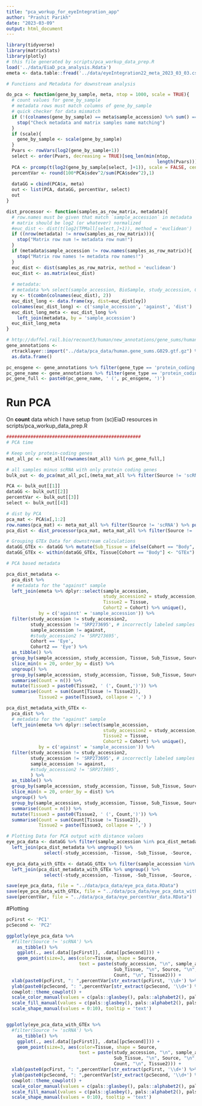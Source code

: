 ```yaml
---
title: "pca_workup_for_eyeIntegration_app"
author: "Prashit Parikh"
date: "2023-03-09"
output: html_document
---
```


```r
library(tidyverse)
library(matrixStats)
library(plotly)
# this file generated by scripts/pca_workup_data_prep.R
load('../data/EiaD_pca_analysis.Rdata')
emeta <- data.table::fread('../data/eyeIntegration22_meta_2023_03_03.csv.gz')
```

```r
# Functions and Metadata for downstream analysis

do_pca <- function(gene_by_sample, meta, ntop = 1000, scale = TRUE){
  # count values for gene_by_sample
  # metadata rows must match columns of gene_by_sample
  # quick checker for data mismatch
  if (!(colnames(gene_by_sample) == meta$sample_accession) %>% sum() == ncol(gene_by_sample)){
    stop("Check metadata and matrix samples name matching")
  }
  if (scale){
    gene_by_sample <- scale(gene_by_sample)
  }
  Pvars <- rowVars(log2(gene_by_sample+1))
  select <- order(Pvars, decreasing = TRUE)[seq_len(min(ntop, 
                                                        length(Pvars)))]
  PCA <- prcomp(t(log2(gene_by_sample[select, ]+1)), scale = FALSE, center = FALSE)
  percentVar <- round(100*PCA$sdev^2/sum(PCA$sdev^2),1)
  
  dataGG = cbind(PCA$x, meta)
  out <- list(PCA, dataGG, percentVar, select)
  out
}

dist_processor <- function(samples_as_row_matrix, metadata){
  # row.names must be given that match `sample_accession` in metadata
  # matrix should be log2 (or whatever) normalized
  #euc_dist <- dist(t(log2(TPMall[select,]+1)), method = 'euclidean')
  if ((nrow(metadata) != nrow(samples_as_row_matrix))){
    stop("Matrix row num != metadata row num!")
  }
  if (metadata$sample_accession != row.names(samples_as_row_matrix)){
    stop("Matrix row names != metadata row names!")
  }
  euc_dist <- dist(samples_as_row_matrix, method = 'euclidean')
  euc_dist <- as.matrix(euc_dist)
  
  # metadata:
  # metadata %>% select(sample_accession, BioSample, study_accession, Cohort, Tissue,  Sub_Tissue, Source, Age) %>% unique()
  xy <- t(combn(colnames(euc_dist), 2))
  euc_dist_long <- data.frame(xy, dist=euc_dist[xy])
  colnames(euc_dist_long) <- c('sample_accession', 'against', 'dist')
  euc_dist_long_meta <- euc_dist_long %>% 
    left_join(metadata, by = 'sample_accession')
  euc_dist_long_meta
}

# http://duffel.rail.bio/recount3/human/new_annotations/gene_sums/human.gene_sums.G029.gtf.gz
gene_annotations <- 
  rtracklayer::import("../data/pca_data/human.gene_sums.G029.gtf.gz") %>% 
  as.data.frame()

pc_ensgene <- gene_annotations %>% filter(gene_type == 'protein_coding') %>% pull(gene_id) %>% gsub('\\.\\d+$','',.)
pc_gene_name <- gene_annotations %>% filter(gene_type == 'protein_coding') %>% pull(gene_name) 
pc_gene_full <- paste0(pc_gene_name, ' (', pc_ensgene, ')')
```

# Run PCA 

On **count** data which I have setup from (sc)EiaD resources in scripts/pca_workup_data_prep.R 


```r
##################################################
# PCA time

# Keep only protein-coding genes
mat_all_pc <- mat_all[rownames(mat_all) %in% pc_gene_full,]

# all samples minus scRNA with only protein coding genes
bulk_out <- do_pca(mat_all_pc[,(meta_mat_all %>% filter(Source != 'scRNA') %>% pull(sample_accession))], meta_mat_all %>% filter(Source != 'scRNA') )

PCA <- bulk_out[[1]]
dataGG <- bulk_out[[2]]
percentVar <- bulk_out[[3]]
select <- bulk_out[[4]]

# dist by PCA
pca_mat <- PCA$x[,1:2]
row.names(pca_mat) <- meta_mat_all %>% filter(Source != 'scRNA') %>% pull(sample_accession)
pca_dist <- dist_processor(pca_mat, meta_mat_all %>% filter(Source != 'scRNA'))

# Grouping GTEx Data for downstream calculations
dataGG_GTEx <- dataGG %>% mutate(Sub_Tissue = ifelse(Cohort == "Body", paste0(Tissue, " - ", Sub_Tissue), Sub_Tissue))
dataGG_GTEx <- within(dataGG_GTEx, Tissue[Cohort == "Body"] <- "GTEx")
```

```r
# PCA based metadata

pca_dist_metadata <-
  pca_dist %>%
  # metadata for the "against" sample
  left_join(emeta %>% dplyr::select(sample_accession, 
                                    study_accession2 = study_accession, 
                                    Tissue2 = Tissue,
                                    Cohort2 = Cohort) %>% unique(), 
            by = c('against' = 'sample_accession')) %>% 
  filter(study_accession != study_accession2, 
         study_accession != 'SRP273695', # incorrectly labeled samples
         sample_accession != against,
         #study_accession2 != 'SRP273695',
         Cohort == 'Eye', 
         Cohort2 == 'Eye') %>% 
  as_tibble() %>% 
  group_by(sample_accession, study_accession, Tissue, Sub_Tissue, Source, Age) %>% 
  slice_min(n = 20, order_by = dist) %>%
  ungroup() %>% 
  group_by(sample_accession, study_accession, Tissue, Sub_Tissue, Source, Age, Tissue2) %>% 
  summarise(Count = n()) %>% 
  mutate(Tissue3 = paste0(Tissue2, ' (', Count,')')) %>% 
  summarise(Count = sum(Count[Tissue != Tissue2]),
            Tissue2 = paste(Tissue3, collapse = ',') )

pca_dist_metadata_with_GTEx <-
  pca_dist %>%
  # metadata for the "against" sample
  left_join(emeta %>% dplyr::select(sample_accession, 
                                    study_accession2 = study_accession, 
                                    Tissue2 = Tissue,
                                    Cohort2 = Cohort) %>% unique(), 
            by = c('against' = 'sample_accession')) %>% 
  filter(study_accession != study_accession2, 
         study_accession != 'SRP273695', # incorrectly labeled samples
         sample_accession != against,
         #study_accession2 != 'SRP273695',
         ) %>% 
  as_tibble() %>% 
  group_by(sample_accession, study_accession, Tissue, Sub_Tissue, Source, Age) %>% 
  slice_min(n = 20, order_by = dist) %>%
  ungroup() %>% 
  group_by(sample_accession, study_accession, Tissue, Sub_Tissue, Source, Age, Tissue2) %>% 
  summarise(Count = n()) %>% 
  mutate(Tissue3 = paste0(Tissue2, ' (', Count,')')) %>% 
  summarise(Count = sum(Count[Tissue != Tissue2]),
            Tissue2 = paste(Tissue3, collapse = ',') )
```

```r
# Plotting Data for PCA output with distance values
eye_pca_data <- dataGG %>% filter(sample_accession %in% pca_dist_metadata$sample_accession) %>%
  left_join(pca_dist_metadata %>% ungroup() %>% 
              select(-study_accession, -Tissue, -Sub_Tissue, -Source, -Age), by = c("sample_accession"))

eye_pca_data_with_GTEx <- dataGG_GTEx %>% filter(sample_accession %in% pca_dist_metadata_with_GTEx$sample_accession) %>%
  left_join(pca_dist_metadata_with_GTEx %>% ungroup() %>% 
              select(-study_accession, -Tissue, -Sub_Tissue, -Source, -Age), by = c("sample_accession"))

save(eye_pca_data, file = "../data/pca_data/eye_pca_data.RData")
save(eye_pca_data_with_GTEx, file = "../data/pca_data/eye_pca_data_with_GTEx.RData")
save(percentVar, file = "../data/pca_data/eye_percentVar_data.RData")
```

#Plotting

```r
pcFirst <- 'PC1'
pcSecond <- 'PC2'

ggplotly(eye_pca_data %>%
  #filter(Source != 'scRNA') %>% 
    as_tibble() %>%
    ggplot(., aes(.data[[pcFirst]], .data[[pcSecond]])) +
    geom_point(size=3, aes(color=Tissue, shape = Source,
                           text = paste(study_accession, "\n", sample_accession, "\n", Tissue, "\n",
                                        Sub_Tissue, "\n", Source, "\n", Age, "\n",
                                        Count, "\n", Tissue2))) +
  xlab(paste0(pcFirst, ": ",percentVar[str_extract(pcFirst, '\\d+') %>% as.integer()],"% variance")) +
  ylab(paste0(pcSecond, ": ",percentVar[str_extract(pcSecond, '\\d+') %>% as.integer()],"% variance")) + 
  cowplot::theme_cowplot() +
  scale_color_manual(values = c(pals::glasbey(), pals::alphabet2(), pals::alphabet2()) %>% unname()) +
  scale_fill_manual(values = c(pals::glasbey(), pals::alphabet2(), pals::alphabet2()) %>% unname()) +
  scale_shape_manual(values = 0:10), tooltip = 'text')


ggplotly(eye_pca_data_with_GTEx %>%
  #filter(Source != 'scRNA') %>% 
    as_tibble() %>%
    ggplot(., aes(.data[[pcFirst]], .data[[pcSecond]])) +
    geom_point(size=3, aes(color=Tissue, shape = Source,
                           text = paste(study_accession, "\n", sample_accession, "\n", Tissue, "\n",
                                        Sub_Tissue, "\n", Source, "\n", Age, "\n",
                                        Count, "\n", Tissue2))) +
  xlab(paste0(pcFirst, ": ",percentVar[str_extract(pcFirst, '\\d+') %>% as.integer()],"% variance")) +
  ylab(paste0(pcSecond, ": ",percentVar[str_extract(pcSecond, '\\d+') %>% as.integer()],"% variance")) + 
  cowplot::theme_cowplot() +
  scale_color_manual(values = c(pals::glasbey(), pals::alphabet2(), pals::alphabet2()) %>% unname()) +
  scale_fill_manual(values = c(pals::glasbey(), pals::alphabet2(), pals::alphabet2()) %>% unname()) +
  scale_shape_manual(values = 0:10), tooltip = 'text')
```